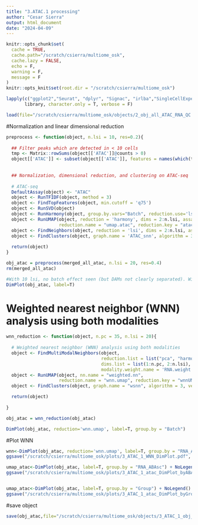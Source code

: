 ```yaml
---
title: "3.ATAC.1 processing"
author: "Cesar Sierra"
output: html_document
date: "2024-04-09"
---
```


```r
knitr::opts_chunk$set(
  cache = TRUE,
  cache.path="/scratch/csierra/multiome_osk",
  cache.lazy = FALSE,
  echo = F,
  warning = F,
  message = F
)
knitr::opts_knit$set(root.dir = "/scratch/csierra/multiome_osk")
```

```r
lapply(c("ggplot2","Seurat", "dplyr", "Signac", "irlba","SingleCellExperiment","SeuratWrappers","harmony"),
       library, character.only = T, verbose = F)
```

```r
load(file="/scratch/csierra/multiome_osk/objects/2_obj_all_ATAC_RNA_QC.Robj")
```

#Normalization and linear dimensional reduction
```r
preprocess <- function(object, n.lsi = 10, res=0.2){
  
  ## Filter peaks which are detected in < 10 cells
  tmp <- Matrix::rowSums(object[['ATAC']]@counts > 0)
  object[['ATAC']] <- subset(object[['ATAC']], features = names(which(tmp >= 10)))
  
  
  ## Normalization, dimensional reduction, and clustering on ATAC-seq
  
  # ATAC-seq
  DefaultAssay(object) <- "ATAC"
  object <- RunTFIDF(object, method = 3)
  object <- FindTopFeatures(object, min.cutoff = 'q75')
  object <- RunSVD(object)
  object <- RunHarmony(object, group.by.vars="Batch", reduction.use='lsi', assay.use='peaks', project.dim = FALSE) 
  object <- RunUMAP(object, reduction = 'harmony', dims = 2:n.lsi, assay = 'ATAC',
                    reduction.name = "umap.atac", reduction.key = "atacUMAP_")
  object <- FindNeighbors(object, reduction = 'lsi', dims = 2:n.lsi, assay = 'ATAC')
  object <- FindClusters(object, graph.name = 'ATAC_snn', algorithm = 3, resolution = res)
  
  return(object)
}

obj_atac = preprocess(merged_all_atac, n.lsi = 20, res=0.4)
rm(merged_all_atac)

#With 10 lsi, no batch effect seen (but DAMs not clearly separated). With 20 yes. --> RunHarmony
DimPlot(obj_atac, label=T)
```

# Weighted nearest neighbor (WNN) analysis using both modalities
```r
wnn_reduction <- function(object, n.pc = 35, n.lsi = 20){
  
  # Weighted nearest neighbor (WNN) analysis using both modalities
  object <- FindMultiModalNeighbors(object,
                                    reduction.list = list("pca", "harmony"),
                                    dims.list = list(1:n.pc, 2:n.lsi),
                                    modality.weight.name = 'RNA.weight')
  object <- RunUMAP(object, nn.name = "weighted.nn", 
                    reduction.name = "wnn.umap", reduction.key = "wnnUMAP_")
  object <- FindClusters(object, graph.name = "wsnn", algorithm = 3, verbose = FALSE, resolution = 0.2)

  return(object)
  
}

obj_atac = wnn_reduction(obj_atac)

DimPlot(obj_atac, reduction='wnn.umap', label=T, group.by = "Batch")
```

#Plot WNN
```r
wnn<-DimPlot(obj_atac, reduction='wnn.umap', label=T, group.by = "RNA_ABAsc") + NoLegend() + ggtitle(NULL)
ggsave("/scratch/csierra/multiome_osk/plots/3_ATAC_1_WNN_DimPlot.pdf", height = 10, width = 10, dpi=600,plot=wnn)

umap_atac<-DimPlot(obj_atac, label=T, group.by = "RNA_ABAsc") + NoLegend() + ggtitle(NULL)
ggsave("/scratch/csierra/multiome_osk/plots/3_ATAC_1_atac_DimPlot_byABAsc.pdf", height = 10, width = 10, dpi=600,plot=umap_atac)


umap_atac<-DimPlot(obj_atac, label=T, group.by = "Group") + NoLegend() + ggtitle(NULL)
ggsave("/scratch/csierra/multiome_osk/plots/3_ATAC_1_atac_DimPlot_byGroup.pdf", height = 10, width = 10, dpi=600,plot=umap_atac)

```

#save object
```r
save(obj_atac,file="/scratch/csierra/multiome_osk/objects/3_ATAC_1_obj_all.Robj")
```